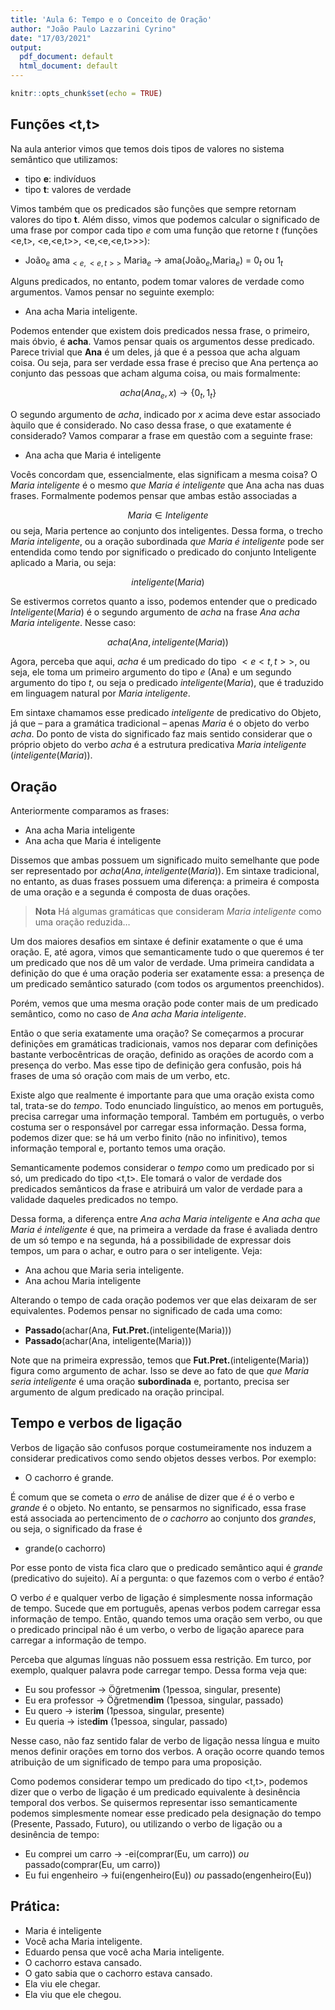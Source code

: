 ```yaml
---
title: 'Aula 6: Tempo e o Conceito de Oração'
author: "João Paulo Lazzarini Cyrino"
date: "17/03/2021"
output:
  pdf_document: default
  html_document: default
---
```


```r
knitr::opts_chunk$set(echo = TRUE)
```

## Funções <t,t>

Na aula anterior vimos que temos dois tipos de valores no sistema semântico que utilizamos: 

- tipo **e**: indivíduos
- tipo **t**: valores de verdade

Vimos também que os predicados são funções que sempre retornam valores do tipo **t**. Além disso, vimos que podemos calcular o significado de uma frase por compor cada tipo *e* com uma função que retorne *t* (funções <e,t>, <e,<e,t>>, <e,<e,<e,t>>>):

- João$_e$ ama$_{<e,<e,t>>}$ Maria$_e$ $\to$ ama(João$_e$,Maria$_e$) = $0_t$ ou $1_t$

Alguns predicados, no entanto, podem tomar valores de verdade como argumentos. Vamos pensar no seguinte exemplo:

- Ana acha Maria inteligente.

Podemos entender que existem dois predicados nessa frase, o primeiro, mais óbvio, é **acha**. Vamos pensar quais os argumentos desse predicado. Parece trivial que **Ana** é um deles, já que é a pessoa que acha alguam coisa. Ou seja, para ser verdade essa frase é preciso que Ana pertença ao conjunto das pessoas que acham alguma coisa, ou mais formalmente:

$$ acha(Ana_e,x) \to \{0_t, 1_t\} $$

O segundo argumento de *acha*, indicado por $x$ acima deve estar associado àquilo que é considerado. No caso dessa frase, o que exatamente é considerado? Vamos comparar a frase em questão com a seguinte frase:

- Ana acha que Maria é inteligente

Vocês concordam que, essencialmente, elas significam a mesma coisa? O *Maria inteligente* é o mesmo *que Maria é inteligente* que Ana acha nas duas frases. Formalmente podemos pensar que ambas estão associadas a

$$ Maria \in Inteligente $$ 
ou seja, Maria pertence ao conjunto dos inteligentes. Dessa forma, o trecho *Maria inteligente*, ou a oração subordinada *que Maria é inteligente* pode ser entendida como tendo por significado o predicado do conjunto Inteligente aplicado a Maria, ou seja:

$$ inteligente(Maria)$$

Se estivermos corretos quanto a isso, podemos entender que o predicado $Inteligente(Maria)$ é o segundo argumento de *acha* na frase *Ana acha Maria inteligente*. Nesse caso:

$$ acha(Ana, inteligente(Maria)) $$

Agora, perceba que aqui, *acha* é um predicado do tipo $<e<t,t>>$, ou seja, ele toma um primeiro argumento do tipo $e$ (Ana) e um segundo argumento do tipo $t$, ou seja o predicado $inteligente(Maria)$, que é traduzido em linguagem natural por *Maria inteligente*. 

Em sintaxe chamamos esse predicado *inteligente* de predicativo do Objeto, já que -- para a gramática tradicional -- apenas *Maria* é o objeto do verbo *acha*. Do ponto de vista do significado faz mais sentido considerar que o próprio objeto do verbo *acha* é a estrutura predicativa *Maria inteligente* ($inteligente(Maria)$). 

## Oração

Anteriormente comparamos as frases:

- Ana acha Maria inteligente
- Ana acha que Maria é inteligente

Dissemos que ambas possuem um significado muito semelhante que pode ser representado por $acha(Ana, inteligente(Maria))$. Em sintaxe tradicional, no entanto, as duas frases possuem uma diferença: a primeira é composta de uma oração e a segunda é composta de duas orações. 

> **Nota** Há algumas gramáticas que consideram *Maria inteligente* como uma oração reduzida... 

Um dos maiores desafios em sintaxe é definir exatamente o que é uma oração. E, até agora, vimos que semanticamente tudo o que queremos é ter um predicado que nos dê um valor de verdade. Uma primeira candidata a definição do que é uma oração poderia ser exatamente essa: a presença de um predicado semântico saturado (com todos os argumentos preenchidos).   

Porém, vemos que uma mesma oração pode conter mais de um predicado semântico, como no caso de *Ana acha Maria inteligente*. 

Então o que seria exatamente uma oração? Se começarmos a procurar definições em gramáticas tradicionais, vamos nos deparar com definições bastante verbocêntricas de oração, definido as orações de acordo com a presença do verbo. Mas esse tipo de definição gera confusão, pois há frases de uma só oração com mais de um verbo, etc.

Existe algo que realmente é importante para que uma oração exista como tal, trata-se do *tempo*. Todo enunciado linguístico, ao menos em português, precisa carregar uma informação temporal. Também em português, o verbo costuma ser o responsável por carregar essa informação. Dessa forma, podemos dizer que: se há um verbo finito (não no infinitivo), temos informação temporal e, portanto temos uma oração. 

Semanticamente podemos considerar o *tempo* como um predicado por si só, um predicado do tipo <t,t>. Ele tomará o valor de verdade dos predicados semânticos da frase e atribuirá um valor de verdade para a validade daqueles predicados no tempo. 

Dessa forma, a diferença entre *Ana acha Maria inteligente* e *Ana acha que Maria é inteligente* é que, na primeira a verdade da frase é avaliada dentro de um só tempo e na segunda, há a possibilidade de expressar dois tempos, um para o achar, e outro para o ser inteligente. Veja:

- Ana achou que Maria seria inteligente. 
- Ana achou Maria inteligente

Alterando o tempo de cada oração podemos ver que elas deixaram de ser equivalentes. Podemos pensar no significado de cada uma como:

- **Passado**(achar(Ana, **Fut.Pret.**(inteligente(Maria)))
- **Passado**(achar(Ana, inteligente(Maria)))

Note que na primeira expressão, temos que **Fut.Pret.**(inteligente(Maria)) figura como argumento de achar. Isso se deve ao fato de que *que Maria seria inteligente* é uma oração **subordinada** e, portanto, precisa ser argumento de algum predicado na oração principal.

## Tempo e verbos de ligação

Verbos de ligação são confusos porque costumeiramente nos induzem a considerar predicativos como sendo objetos desses verbos. Por exemplo:

- O cachorro é grande.

É comum que se cometa o *erro* de análise de dizer que *é* é o verbo e *grande* é o objeto. No entanto, se pensarmos no significado, essa frase está associada ao pertencimento de *o cachorro* ao conjunto dos *grandes*, ou seja, o significado da frase é

- grande(o cachorro)

Por esse ponto de vista fica claro que o predicado semântico aqui é *grande* (predicativo do sujeito). Aí a pergunta: o que fazemos com o verbo *é* então?

O verbo *é* e qualquer verbo de ligação é simplesmente nossa informação de tempo. Sucede que em português, apenas verbos podem carregar essa informação de tempo. Então, quando temos uma oração sem verbo, ou que o predicado principal não é um verbo, o verbo de ligação aparece para carregar a informação de tempo. 

Perceba que algumas línguas não possuem essa restrição. Em turco, por exemplo, qualquer palavra pode carregar tempo. Dessa forma veja que:

- Eu sou professor $\to$ Öğretmen**im** (1pessoa, singular, presente)
- Eu era professor $\to$ Öğretmen**dim** (1pessoa, singular, passado)
- Eu quero $\to$ ister**im** (1pessoa, singular, presente)
- Eu queria $\to$ iste**dim** (1pessoa, singular, passado)

Nesse caso, não faz sentido falar de verbo de ligação nessa língua e muito menos definir orações em torno dos verbos. A oração ocorre quando temos atribuição de um significado de tempo para uma proposição.

Como podemos considerar tempo um predicado do tipo <t,t>, podemos dizer que o verbo de ligação é um predicado equivalente à desinência temporal dos verbos. Se quisermos representar isso semanticamente podemos simplesmente nomear esse predicado pela designação do tempo (Presente, Passado, Futuro), ou utilizando o verbo de ligação ou a desinência de tempo:

- Eu comprei um carro $\to$ -ei(comprar(Eu, um carro)) *ou* passado(comprar(Eu, um carro))
- Eu fui engenheiro $\to$ fui(engenheiro(Eu)) *ou* passado(engenheiro(Eu))
 
## Prática:

- Maria é inteligente
- Você acha Maria inteligente.
- Eduardo pensa que você acha Maria inteligente.
- O cachorro estava cansado.
- O gato sabia que o cachorro estava cansado.
- Ela viu ele chegar.
- Ela viu que ele chegou.


